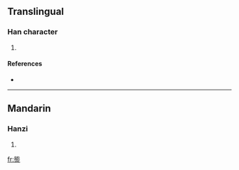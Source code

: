 ==Translingual==

===Han character===
{{Han char|rn=86|rad=火|as=10|sn=14|four=|canj=戈心火 (IPF), XX戈心火 (XXIPF)}}

# {{defn|Han|sort=火10}}

====References====
* {{Han ref|kx=0679.120|dkj=19295|hdz=32226.010|uh=718B|ud=29067}}

----

==Mandarin==

===Hanzi===
{{cmn-hanzi|pin=[[nái]] ([[nai2]])|wg=nai<sup>2</sup>}}

# {{defn|Mandarin}}

[[fr:熋]]